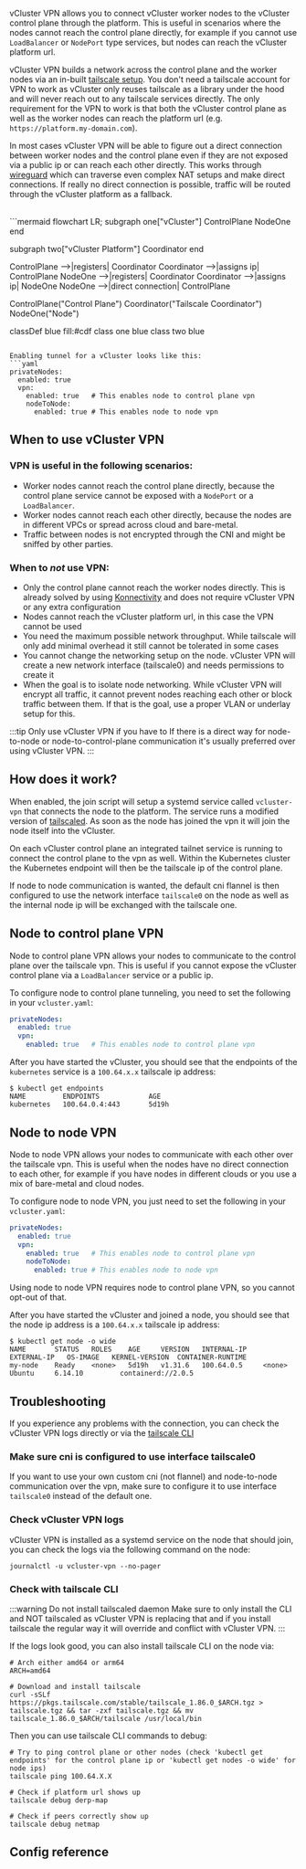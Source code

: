 
vCluster VPN allows you to connect vCluster worker nodes to the vCluster control plane through the platform. 
This is useful in scenarios where the nodes cannot reach the control plane directly, for example if you cannot use `LoadBalancer` or `NodePort` type services, but nodes can reach the vCluster platform url.

vCluster VPN builds a network across the control plane and the worker nodes via an in-built [tailscale setup](https://tailscale.com/). 
You don't need a tailscale account for VPN to work as vCluster only reuses tailscale as a library under the hood and will never reach out to any tailscale services directly.
The only requirement for the VPN to work is that both the vCluster control plane as well as the worker nodes can reach the platform url (e.g. `https://platform.my-domain.com`).

In most cases vCluster VPN will be able to figure out a direct connection between worker nodes and the control plane even if they are not exposed via a public ip or can reach each other directly. 
This works through [wireguard](https://tailscale.com/blog/how-tailscale-works) which can traverse even complex NAT setups and make direct connections.
If really no direct connection is possible, traffic will be routed through the vCluster platform as a fallback.

<br />
```mermaid
flowchart LR;
  subgraph one["vCluster"]
    ControlPlane
    NodeOne
  end

  subgraph two["vCluster Platform"]
    Coordinator
  end

  ControlPlane -->|registers| Coordinator
  Coordinator -->|assigns ip| ControlPlane
  NodeOne -->|registers| Coordinator
  Coordinator -->|assigns ip| NodeOne
  NodeOne -->|direct connection| ControlPlane

  ControlPlane("Control Plane")
  Coordinator("Tailscale Coordinator")
  NodeOne("Node")

  classDef blue fill:#cdf
  class one blue
  class two blue
```

Enabling tunnel for a vCluster looks like this:
```yaml
privateNodes:
  enabled: true
  vpn:
    enabled: true   # This enables node to control plane vpn
    nodeToNode:
      enabled: true # This enables node to node vpn
```

## When to use vCluster VPN

### VPN is useful in the following scenarios:
* Worker nodes cannot reach the control plane directly, because the control plane service cannot be exposed with a `NodePort` or a `LoadBalancer`.
* Worker nodes cannot reach each other directly, because the nodes are in different VPCs or spread across cloud and bare-metal.
* Traffic between nodes is not encrypted through the CNI and might be sniffed by other parties.

### When to *not* use VPN:
* Only the control plane cannot reach the worker nodes directly. This is already solved by using [Konnectivity](https://kubernetes.io/docs/tasks/extend-kubernetes/setup-konnectivity/) and does not require vCluster VPN or any extra configuration
* Nodes cannot reach the vCluster platform url, in this case the VPN cannot be used
* You need the maximum possible network throughput. While tailscale will only add minimal overhead it still cannot be tolerated in some cases
* You cannot change the networking setup on the node. vCluster VPN will create a new network interface (tailscale0) and needs permissions to create it
* When the goal is to isolate node networking. While vCluster VPN will encrypt all traffic, it cannot prevent nodes reaching each other or block traffic between them. If that is the goal, use a proper VLAN or underlay setup for this. 

:::tip Only use vCluster VPN if you have to
If there is a direct way for node-to-node or node-to-control-plane communication it's usually preferred over using vCluster VPN.
:::

## How does it work?

When enabled, the join script will setup a systemd service called `vcluster-vpn` that connects the node to the platform. The service runs a modified version of [tailscaled](https://tailscale.com/kb/1278/tailscaled).
As soon as the node has joined the vpn it will join the node itself into the vCluster.

On each vCluster control plane an integrated tailnet service is running to connect the control plane to the vpn as well. 
Within the Kubernetes cluster the Kubernetes endpoint will then be the tailscale ip of the control plane.

If node to node communication is wanted, 
the default cni flannel is then configured to use the network interface `tailscale0` on the node as well as the internal node ip will be exchanged with the tailscale one.

## Node to control plane VPN

Node to control plane VPN allows your nodes to communicate to the control plane over the tailscale vpn.
This is useful if you cannot expose the vCluster control plane via a `LoadBalancer` service or a public ip.

To configure node to control plane tunneling, you need to set the following in your `vcluster.yaml`:
```yaml
privateNodes:
  enabled: true
  vpn:
    enabled: true   # This enables node to control plane vpn
```

After you have started the vCluster, you should see that the endpoints of the `kubernetes` service is a `100.64.x.x` tailscale ip address:
```
$ kubectl get endpoints
NAME         ENDPOINTS            AGE
kubernetes   100.64.0.4:443       5d19h
```

## Node to node VPN

Node to node VPN allows your nodes to communicate with each other over the tailscale vpn. 
This is useful when the nodes have no direct connection to each other, for example if you have nodes in different clouds or you use a mix of bare-metal and cloud nodes.

To configure node to node VPN, you just need to set the following in your `vcluster.yaml`:
```yaml
privateNodes:
  enabled: true
  vpn:
    enabled: true   # This enables node to control plane vpn
    nodeToNode:
      enabled: true # This enables node to node vpn
```

Using node to node VPN requires node to control plane VPN, so you cannot opt-out of that.

After you have started the vCluster and joined a node, you should see that the node ip address is a `100.64.x.x` tailscale ip address:
```
$ kubectl get node -o wide
NAME       STATUS   ROLES    AGE     VERSION   INTERNAL-IP    EXTERNAL-IP   OS-IMAGE   KERNEL-VERSION  CONTAINER-RUNTIME
my-node    Ready    <none>   5d19h   v1.31.6   100.64.0.5     <none>        Ubuntu     6.14.10         containerd://2.0.5
```

## Troubleshooting

If you experience any problems with the connection, you can check the vCluster VPN logs directly or via the [tailscale CLI](https://tailscale.com/kb/1080/cli)

### Make sure cni is configured to use interface tailscale0

If you want to use your own custom cni (not flannel) and node-to-node communication over the vpn, make sure to configure it to use interface `tailscale0` instead of the default one.

### Check vCluster VPN logs

vCluster VPN is installed as a systemd service on the node that should join, you can check the logs via the following command on the node:
```
journalctl -u vcluster-vpn --no-pager
```

### Check with tailscale CLI

:::warning Do not install tailscaled daemon
Make sure to only install the CLI and NOT tailscaled as vCluster VPN is replacing that and if you install tailscale the regular way it will override and conflict with vCluster VPN.
:::

If the logs look good, you can also install tailscale CLI on the node via:
```
# Arch either amd64 or arm64
ARCH=amd64

# Download and install tailscale
curl -sSLf https://pkgs.tailscale.com/stable/tailscale_1.86.0_$ARCH.tgz > tailscale.tgz && tar -zxf tailscale.tgz && mv tailscale_1.86.0_$ARCH/tailscale /usr/local/bin
```

Then you can use tailscale CLI commands to debug:
```
# Try to ping control plane or other nodes (check 'kubectl get endpoints' for the control plane ip or 'kubectl get nodes -o wide' for node ips)
tailscale ping 100.64.X.X

# Check if platform url shows up
tailscale debug derp-map

# Check if peers correctly show up
tailscale debug netmap
```

## Config reference

<VPN />